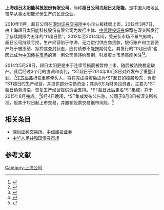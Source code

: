 '''上海超日太阳能科技股份有限公司'''，简称'''超日公司'''或'''超日太阳能'''，是中国大陆地区较早从事太阳能光伏生产的民营企业。

2010年11月，超日公司在[[深圳证券交易所|深圳证券交易所]]中小企业板挂牌上市。2012年3月7日，由上海超日太阳能科技股份有限公司为发行主体、[[中信建投证券|中信建投证券]]保荐在深交所发行了存续期限为五年的“11超日债”。2012年至2014年间，受光伏市场不景气影响，超日公司持续亏损，生产经营陷于停滞，无力偿付供应商货款，银行账户和主要资产处于被冻结、抵押或查封状态，应付债券不能按期付息。其发行的“11超日债”也因此成为[[中国债券市场|中国债券市场]]的第一例公司债违约案例，引发资本市场高度关注<ref>{{cite news|author1=江芬芬|title=中国出现首例公司债券违约|url=http://bond.hexun.com/2014-03-06/162768874.html|accessdate=2017-03-01|agency=金陵晚报|date=2014-03-06|archive-url=https://web.archive.org/web/20170302034551/http://bond.hexun.com/2014-03-06/162768874.html|archive-date=2017-03-02|dead-url=yes}}</ref><ref>{{cite news |title=中国现首例公司债券违约事件 “11超日债”无法兑付--能源--人民网 |url=http://energy.people.com.cn/n/2014/0306/c71890-24545543.html |accessdate=2021-11-08 |work=人民网 |archive-date=2015-04-29 |archive-url=https://web.archive.org/web/20150429020632/http://energy.people.com.cn/n/2014/0306/c71890-24545543.html |dead-url=no }}</ref>。

2014年5月28日，超日太阳更是由于连续亏损而被暂停上市，随后被法院裁定破产。此后经过3个月的协调和谈判，*ST超日于2014年10月8日对外发布了重整计划。<ref>{{cite news|title=协鑫集成“疯涨”靠的是什么？|url=http://energy.people.com.cn/n/2015/0813/c71661-27455272.html|accessdate=2021-11-08|work=人民网|archive-date=2021-11-09|archive-url=https://web.archive.org/web/20211109055831/http://energy.people.com.cn/n/2015/0813/c71661-27455272.html|dead-url=no}}</ref>[[江苏协鑫|江苏协鑫]]担任重整牵头人，将在完成投资后成为*ST超日的控股股东，负责*ST超日的生产经营，并提供部分偿债资金；其余8方为财务投资者，主要为*ST超日债务清偿、恢复生产经营提供资金支持。*ST超日此后更名*ST集成，并于2015年8月完成。<ref>{{cite news |title=三年三倍：协鑫集成重整暴利给了谁？ |url=http://finance.ce.cn/rolling/201806/15/t20180615_29452836.shtml |accessdate=2021-11-08 |work=中国经济网 |archive-date=2021-11-08 |archive-url=https://web.archive.org/web/20211108030239/http://finance.ce.cn/rolling/201806/15/t20180615_29452836.shtml |dead-url=no }}</ref>8月4日晚间，*ST集成发布公告称，公司于8月3日被深交所核准，股票于12日起上市交易，并撤销股票交易退市风险。<ref>{{cite news |title=*ST超日转世协鑫集成涨13倍 倪开禄身家重返50亿 |url=https://finance.huanqiu.com/article/9CaKrnJOCM0 |accessdate=2021-11-08 |work=环球网 |archive-date=2021-11-08 |archive-url=https://web.archive.org/web/20211108030237/https://finance.huanqiu.com/article/9CaKrnJOCM0 |dead-url=no }}</ref>

== 相关条目 ==
*[[深圳证券交易所|深圳证券交易所]]、[[中信建投证券|中信建投证券]]
*[[中华人民共和国债券市场|中华人民共和国债券市场]]

==参考文献==
{{reflist}}

[[Category:上海公司|Category:上海公司]]